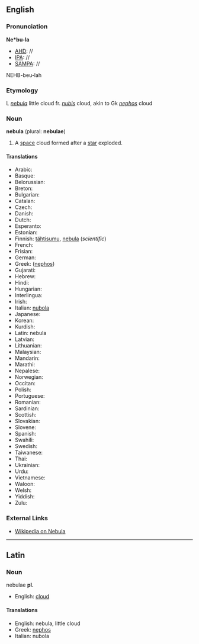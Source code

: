 ==English==

===Pronunciation===
'''Ne*bu-la'''
*[[AHD]]: //
*[[IPA]]: //
*[[SAMPA]]: //
NEHB-beu-lah

===Etymology===
L ''[[nebula]]'' little cloud fr. ''[[nubis]]'' cloud, akin to Gk ''[[nephos]]'' cloud

===Noun===
'''nebula''' (plural: '''nebulae''')
#A [[space]] cloud formed after a [[star]] exploded.

====Translations====
*Arabic:
*Basque:
*Belorussian:
*Breton:
*Bulgarian:
*Catalan:
*Czech:
*Danish:
*Dutch:
*Esperanto:
*Estonian:
*Finnish: [[tähtisumu]], [[nebula]] (''scientific'')
*French:
*Frisian:
*German:
*Greek: ([[nephos]])
*Gujarati:
*Hebrew:
*Hindi:
*Hungarian:
*Interlingua:
*Irish:
*Italian: [[nubola]]
*Japanese:
*Korean:
*Kurdish:
*Latin: nebula
*Latvian:
*Lithuanian:
*Malaysian:
*Mandarin:
*Marathi:
*Nepalese:
*Norwegian:
*Occitan:
*Polish:
*Portuguese:
*Romanian:
*Sardinian:
*Scottish:
*Slovakian:
*Slovene:
*Spanish:
*Swahili:
*Swedish:
*Taiwanese:
*Thai:
*Ukrainian:
*Urdu:
*Vietnamese:
*Waloon:
*Welsh:
*Yiddish:
*Zulu:

===External Links===

*[[wikipedia:en:Nebula|Wikipedia on Nebula]]

----

==Latin==
===Noun===
nebulae '''pl.'''

*English: [[cloud]]

====Translations====
*English: nebula, little cloud
*Greek: [[nephos]]
*Italian: nubola